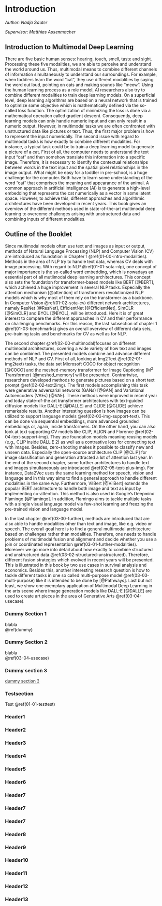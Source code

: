 
# Introduction

*Author: Nadja Sauter*  

*Supervisor: Matthias Assenmacher*



## Introduction to Multimodal Deep Learning  

There are five basic human senses: hearing, touch, smell, taste and sight. Processing these five modalities, we are able to perceive and understand the world around us. Thus, multimodal means to combine different channels of information simultaneously to understand our surroundings. For example, when toddlers learn the word “cat”, they use different modalities by saying the word out loud, pointing on cats and making sounds like “meow”. Using the human learning process as a role model, AI researchers also try to combine different modalities to train  deep learning models. On a superficial level, deep learning algorithms are based on a neural network that is trained to optimize some objective which is mathematically defined via the so-called loss function. The optimization of minimizing the loss is done via a mathematical operation called gradient descent. Consequently, deep learning models can only handle numeric input and can only result in a numeric output. However, in multimodal tasks we are often confronted with unstructured data like pictures or text. Thus, the first major problem is how to represent the input numerically. The second issue with regard to multimodal tasks is how exactly to combine different modalities.  For instance, a typical task could be to train a deep learning model to generate a picture of a cat. First of all, the computer needs to understand the text input “cat” and then somehow translate this information into a specific image. Therefore, it is necessary to identify the contextual relationships between words in the text input and the spatial pixel relationships in the image output. What might be easy for a toddler in pre-school, is a huge challenge for the computer. Both have to learn some understanding of the word "cat" that comprises the meaning and appearance of the animal. A common approach in artificial intelligence (AI) is to generate a high-level embedding that represents the cat numerically as a vector in some latent space. However, to achieve this, different approaches and algorithmic architectures have been developed in recent years. This book gives an overview of the different methods used in state-of-the-art multimodal deep learning to overcome challenges arising with unstructured data and combining inputs of different modalities.




## Outline of the Booklet  
Since multimodal models often use text and images as input or output, methods of Natural Language Processing (NLP) and Computer Vision (CV) are introduced as foundation in Chapter 1 \@ref(01-00-intro-modalities). Methods in the area of NLP try to handle text data, whereas CV deals with image processing. With regard to NLP \@ref(01-01-sota-nlp), one concept of major importance is the so-called word embedding, which is nowadays an essential part of all mutlimodal deep learning architectures. This concept also sets the foundation for transformer-based models like BERT [@BERT], which achieved a huge improvement in several NLP tasks. Especially the attention mechanism [@attention] of transformers revolutionized NLP models which is why most of them rely on the transformer as a backbone. In Computer Vision \@ref(01-02-sota-cv) different network architectures, namely ResNet [@ResNet], EfficientNet [@EfficientNet], SimCLR [@SimCLR] and BYOL [@BYOL], will be introduced. Here it is of great interest to compare the different approaches in CV and their performance on challenging benchmarks. For this reason, the last subsection of chapter 1 \@ref(01-03-benchmarks) gives an overall overview of different data sets, pre-training tasks and benchmarks for CV as well as for NLP.  




The second chapter \@ref(02-00-multimodal)focuses on different multimodal architectures, covering a wide variety of how text and images can be combined. The presented models combine and advance different methods of NLP and CV. First of all, looking at Img2Text \@ref(02-01-img2text) tasks, the data set Microsoft COCO for object recognition [@COCO] and the meshed-memory transformer for Image Captioning (M^2^ Transformer) [@meshed_memory] will be presented. Contrariwise, researchers developed methods to generate pictures based on a short text prompt \@ref(02-02-text2img). The first models accomplishing this task were generative adversarial networks (GANs) [@GAN] and Variational Autoencoders (VAEs) [@VAE]. These methods were improved in recent year and today state-of-the art transformer architectures with text-guided diffusion models like DALL-E [@DALLE] and GLIDE [@GLIDE] achieve remarkable results. Another interesting question is how images can be utilized to support language models \@ref(02-03-img-support-text). This can be done via sequential embeddings, more advanced grounded embeddings or, again, inside transformers. On the other hand, you can also look at text supporting CV models like CLIP, ALIGN and Florence \@ref(02-04-text-support-img). They use foundation models meaning reusing models (e.g., CLIP inside DALL·E 2) as well as a contrastive loss for connecting text with images. Besides, zero-shooting makes it possible to classify new and unseen data. Especially the open-source architecture CLIP [@CLIP] for image classification and generation attracted a lot of attention last year. In the end of the second chapter, some further architectures to handle text and images simultaneously are introduced \@ref(02-05-text-plus-img). For instance, Data2Vec uses the same learning method for speech, vision and language and in this way aims to find a general approach to handle different modalities in the same way. Furthermore, VilBert [@VilBert] extends the popular BERT architecture to handle both image and text as input by implementing co-attention. This method is also used in Google's Deepmind Flamingo [@Flamingo]. In addition, Flamingo aims to tackle multiple tasks with a single visual language model via few-shot learning and freezing the pre-trained vision and language model.  

 

In the last chapter \@ref(03-00-further), methods are introduced that are also able to handle modalities other than text and image, like e.g. video or speech. The overall goal here is to find a general multimodal architecture based on challenges rather than modalities. Therefore, one needs to handle problems of multimodal fusion and alignment and decide whether you use a join or coordinated representation \@ref(03-01-further-modalities). Moreover we go more into detail about how exactly to combine structured and unstructured data \@ref(03-02-structured-unstructured). Therefore, different fusion strategies which evolved in recent years will be presented. This is illustrated in this book by two use cases in survival analysis and economics. Besides this, another interesting research question is how to tackle different tasks in one so called multi-purpose model \@ref(03-03-multi-purpose) like it is intended to be done by [@Pathways]. Last but not least, we show one exemplary application of Multimodal Deep Learning in the arts scene where image generation models like DALL-E [@DALLE] are used to create art pieces in the area of Generative Arts \@ref(03-04-usecase). 

 
### Dummy Section 1 {#dummy}  
blabla  
\@ref(dummy)


### Dummy Section 2 {#03-04-usecase}  
blabla  
\@ref(03-04-usecase)

### Dummy section 3
[dummy section 3](#dummy-section-3)


### Testsection {#01-01-testtest}
Test \@ref(01-01-testtest)


### Header1 {#01-00-intro-modalities}
### Header2 {#01-01-sota-nlp}
### Header3 {#01-02-sota-cv}
### Header4 {#01-03-benchmarks}
### Header5 {#02-00-multimodal}
### Header6 {#02-01-img2text}
### Header7 {#02-02-text2img}
### Header7 {#02-03-img-support-text}
### Header7 {#02-04-text-support-img}
### Header8 {#02-05-text-plus-img}
### Header9 {#03-00-further}
### Header10 {#03-01-further-modalities}
### Header11 {#03-02-structured-unstructured}
### Header12 {#03-03-multi-purpose}
### Header13 {#03-04-usecase}


